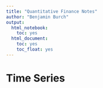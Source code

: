```yaml
---
title: "Quantitative Finance Notes"
author: "Benjamin Burch"
output:
  html_notebook: 
    toc: yes
  html_document:
    toc: yes
    toc_float: yes
---
```


# Time Series